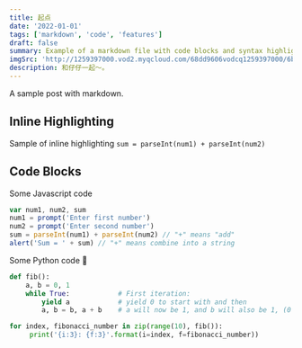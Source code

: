 ```yaml
---
title: 起点
date: '2022-01-01'
tags: ['markdown', 'code', 'features']
draft: false
summary: Example of a markdown file with code blocks and syntax highlighting
imgSrc: 'http://1259397000.vod2.myqcloud.com/68dd9606vodcq1259397000/6ba371758602268010965231050/NHLSGMeaWiMA.mp4'
description: 和仔仔一起～。
---
```


A sample post with markdown.

## Inline Highlighting

Sample of inline highlighting `sum = parseInt(num1) + parseInt(num2)`

## Code Blocks

Some Javascript code

```javascript
var num1, num2, sum
num1 = prompt('Enter first number')
num2 = prompt('Enter second number')
sum = parseInt(num1) + parseInt(num2) // "+" means "add"
alert('Sum = ' + sum) // "+" means combine into a string
```

Some Python code 🐍

```python
def fib():
    a, b = 0, 1
    while True:            # First iteration:
        yield a            # yield 0 to start with and then
        a, b = b, a + b    # a will now be 1, and b will also be 1, (0 + 1)

for index, fibonacci_number in zip(range(10), fib()):
     print('{i:3}: {f:3}'.format(i=index, f=fibonacci_number))
```
